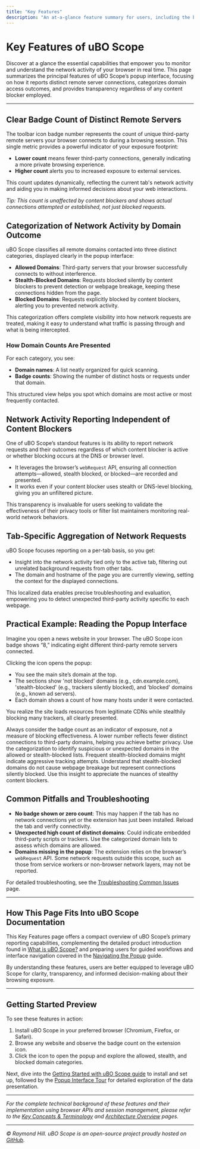 ```yaml
---
title: "Key Features"
description: "An at-a-glance feature summary for users, including the badge count of distinct remote servers, allowed/stealth/blocked domain categorization, and the ability to report network activity regardless of content blocker in use. Connects features to user outcomes—clarity, transparency, and informed decision-making."
---
```


# Key Features of uBO Scope

Discover at a glance the essential capabilities that empower you to monitor and understand the network activity of your browser in real time. This page summarizes the principal features of uBO Scope’s popup interface, focusing on how it reports distinct remote server connections, categorizes domain access outcomes, and provides transparency regardless of any content blocker employed.

---

## Clear Badge Count of Distinct Remote Servers

The toolbar icon badge number represents the count of unique third-party remote servers your browser connects to during a browsing session. This single metric provides a powerful indicator of your exposure footprint:

- **Lower count** means fewer third-party connections, generally indicating a more private browsing experience.
- **Higher count** alerts you to increased exposure to external services.

This count updates dynamically, reflecting the current tab's network activity and aiding you in making informed decisions about your web interactions.

_Tip: This count is unaffected by content blockers and shows actual connections attempted or established, not just blocked requests._

## Categorization of Network Activity by Domain Outcome

uBO Scope classifies all remote domains contacted into three distinct categories, displayed clearly in the popup interface:

- **Allowed Domains**: Third-party servers that your browser successfully connects to without interference.
- **Stealth-Blocked Domains**: Requests blocked silently by content blockers to prevent detection or webpage breakage, keeping these connections hidden from the page.
- **Blocked Domains**: Requests explicitly blocked by content blockers, alerting you to prevented network activity.

This categorization offers complete visibility into how network requests are treated, making it easy to understand what traffic is passing through and what is being intercepted.

### How Domain Counts Are Presented

For each category, you see:

- **Domain names**: A list neatly organized for quick scanning.
- **Badge counts**: Showing the number of distinct hosts or requests under that domain.

This structured view helps you spot which domains are most active or most frequently contacted.

## Network Activity Reporting Independent of Content Blockers

One of uBO Scope’s standout features is its ability to report network requests and their outcomes regardless of which content blocker is active or whether blocking occurs at the DNS or browser level.

- It leverages the browser’s `webRequest` API, ensuring all connection attempts—allowed, stealth blocked, or blocked—are recorded and presented.
- It works even if your content blocker uses stealth or DNS-level blocking, giving you an unfiltered picture.

This transparency is invaluable for users seeking to validate the effectiveness of their privacy tools or filter list maintainers monitoring real-world network behaviors.

## Tab-Specific Aggregation of Network Requests

uBO Scope focuses reporting on a per-tab basis, so you get:

- Insight into the network activity tied only to the active tab, filtering out unrelated background requests from other tabs.
- The domain and hostname of the page you are currently viewing, setting the context for the displayed connections.

This localized data enables precise troubleshooting and evaluation, empowering you to detect unexpected third-party activity specific to each webpage.

## Practical Example: Reading the Popup Interface

Imagine you open a news website in your browser. The uBO Scope icon badge shows “8,” indicating eight different third-party remote servers connected.

Clicking the icon opens the popup:

- You see the main site’s domain at the top.
- The sections show 'not blocked' domains (e.g., cdn.example.com), 'stealth-blocked' (e.g., trackers silently blocked), and 'blocked' domains (e.g., known ad servers).
- Each domain shows a count of how many hosts under it were contacted.

You realize the site loads resources from legitimate CDNs while stealthily blocking many trackers, all clearly presented.

<AccordionGroup title="Best Practices and Tips for Using Key Features">
<Accordion title="Interpreting the Badge Count">
Always consider the badge count as an indicator of exposure, not a measure of blocking effectiveness. A lower number reflects fewer distinct connections to third-party domains, helping you achieve better privacy.
</Accordion>
<Accordion title="Reviewing Domain Categories">
Use the categorization to identify suspicious or unexpected domains in the allowed or stealth-blocked lists. Frequent stealth-blocked domains might indicate aggressive tracking attempts.
</Accordion>
<Accordion title="Handling Stealth Blocking Insights">
Understand that stealth-blocked domains do not cause webpage breakage but represent connections silently blocked. Use this insight to appreciate the nuances of stealthy content blockers.
</Accordion>
</AccordionGroup>

## Common Pitfalls and Troubleshooting

- **No badge shown or zero count**: This may happen if the tab has no network connections yet or the extension has just been installed. Reload the tab and verify connectivity.
- **Unexpected high count of distinct domains**: Could indicate embedded third-party scripts or trackers. Use the categorized domain lists to assess which domains are allowed.
- **Domains missing in the popup**: The extension relies on the browser’s `webRequest` API. Some network requests outside this scope, such as those from service workers or non-browser network layers, may not be reported.

For detailed troubleshooting, see the [Troubleshooting Common Issues](../getting-started/quick-start-usage-validation/basic-troubleshooting) page.

---

## How This Page Fits Into uBO Scope Documentation

This Key Features page offers a compact overview of uBO Scope’s primary reporting capabilities, complementing the detailed product introduction found in [What is uBO Scope?](./what-is-ubo-scope) and preparing users for guided workflows and interface navigation covered in the [Navigating the Popup](../../guides/getting-started/tour-popup-interface) guide.

By understanding these features, users are better equipped to leverage uBO Scope for clarity, transparency, and informed decision-making about their browsing exposure.

---

## Getting Started Preview

To see these features in action:

1. Install uBO Scope in your preferred browser (Chromium, Firefox, or Safari).
2. Browse any website and observe the badge count on the extension icon.
3. Click the icon to open the popup and explore the allowed, stealth, and blocked domain categories.

Next, dive into the [Getting Started with uBO Scope guide](../../guides/getting-started/install-setup) to install and set up, followed by the [Popup Interface Tour](../../guides/getting-started/tour-popup-interface) for detailed exploration of the data presentation.


---

_For the complete technical background of these features and their implementation using browser APIs and session management, please refer to the [Key Concepts & Terminology](../concepts-architecture/core-terminology) and [Architecture Overview](../concepts-architecture/architecture-overview) pages._


---

*© Raymond Hill. uBO Scope is an open-source project proudly hosted on [GitHub](https://github.com/gorhill/uBO-Scope).*